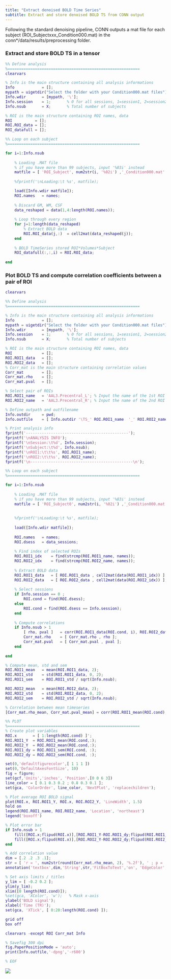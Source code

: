 ```yaml
---
title: "Extract denoised BOLD Time Series"
subtitle: Extract and store denoised BOLD TS from CONN output
---
```


Following the standard denoising pipeline, CONN outputs a mat file for each subject (ROI_Subjectxxx_Condition000.mat) in the conn\*/data/results/preprocessing folder.

### Extract and store BOLD TS in a tensor

``` matlab
%% Define analysis
%==========================================================
clearvars

% Info is the main structure containing all analysis informations
Info            = []; 
mypath = uigetdir("Select the folder with your Condition000.mat files");
Info.wdir       = [mypath, '\'];
Info.session    = 1;       % 0 for all sessions, 1=session1, 2=session2, etc...
Info.nsub       = X;       % Total number of subjects

% ROI is the main structure containing ROI names, data
ROI          = []; 
ROI.ROI_data = [];
ROI_datafull = [];

%% Loop on each subject
%==========================================================

for i=1:Info.nsub
    
    % Loading .MAT file   
    % if you have more than 99 subjects, input '%03i' instead
    matfile = [ 'ROI_Subject', num2str(i, '%02i') ,'_Condition000.mat' ];
    
    %fprintf('\nLoading:\t %s', matfile);

    load([Info.wdir matfile]);
    ROI.names   = names;
    
    % Discard GM, WM, CSF
    data_reshaped = data(1,4:length(ROI.names));
    
    % Loop through every region
    for j=1:length(data_reshaped)
        % Extract BOLD data
        ROI.ROI_data(j,:)  = cell2mat(data_reshaped(j));
    end
    
    % BOLD TimeSeries stored ROI*Volumes*Subject
    ROI_datafull(:,:,i) = ROI.ROI_data;
    
end
```

### Plot BOLD TS and compute correlation coefficients between a pair of ROI

``` matlab
clearvars

%% Define analysis
%==========================================================

% Info is the main structure containing all analysis informations
Info            = [];       
mypath = uigetdir("Select the folder with your Condition000.mat files");
Info.wdir       = [mypath, '\'];
Info.session    = 1;       % 0 for all sessions, 1=session1, 2=session2, etc...
Info.nsub       = X;       % Total number of subjects

% ROI is the main structure containing ROI names, data
ROI             = [];       
ROI.ROI1_data   = [];
ROI.ROI2_data   = [];
% Corr_mat is the main structure containing correlation values
Corr_mat        = [];       
Corr_mat.rho    = [];
Corr_mat.pval   = [];

% Select pair of ROIs
ROI.ROI1_name   = 'AAL3.Precentral_L'; % Input the name of the 1st ROI
ROI.ROI2_name   = 'AAL3.Precentral_R'; % Input the name of the 2nd ROI

% Define outpath and outfilename
Info.outdir     = pwd;
Info.outfile    = [ Info.outdir '\TS_' ROI.ROI1_name  '_' ROI.ROI2_name '_RUN' num2str(Info.session) '.png' ];

% Print analysis info
fprintf('---------------------------------------------');
fprintf('\nANALYSIS INFO');
fprintf('\nSession:\t%d', Info.session);
fprintf('\nSubject:\t%d', Info.nsub);
fprintf('\nROI1:\t\t%s', ROI.ROI1_name);
fprintf('\nROI2:\t\t%s', ROI.ROI2_name);
fprintf('\n---------------------------------------------\n');

%% Loop on each subject
%==========================================================

for i=1:Info.nsub
    
    % Loading .MAT file   
    % if you have more than 99 subjects, input '%03i' instead
    matfile = [ 'ROI_Subject0', num2str(i, '%02i') ,'_Condition000.mat' ]; 
   
    
    %fprintf('\nLoading:\t %s', matfile);
    
    load([Info.wdir matfile]);
    
    ROI.names   = names;
    ROI.dsess   = data_sessions;
    
    % Find index of selected ROIs
    ROI.ROI1_idx    = find(strcmp(ROI.ROI1_name, names));
    ROI.ROI2_idx    = find(strcmp(ROI.ROI2_name, names));
    
    % Extract BOLD data
    ROI.ROI1_data   = [ ROI.ROI1_data , cell2mat(data(ROI.ROI1_idx)) ];
    ROI.ROI2_data   = [ ROI.ROI2_data , cell2mat(data(ROI.ROI2_idx)) ];
    
    % Select sessions
    if Info.session == 0 ;
        ROI.cond = find(ROI.dsess);
    else
        ROI.cond = find(ROI.dsess == Info.session);
    end
    
    % Compute correlations
    if Info.nsub > 1
        [ rho, pval ]   = corr(ROI.ROI1_data(ROI.cond, i), ROI.ROI2_data(ROI.cond, i));
        Corr_mat.rho    = [ Corr_mat.rho , rho ];
        Corr_mat.pval   = [ Corr_mat.pval , pval ];
    end
    
end

% Compute mean, std and sem
ROI.ROI1_mean   = mean(ROI.ROI1_data, 2);
ROI.ROI1_std    = std(ROI.ROI1_data, 0, 2);
ROI.ROI1_sem    = ROI.ROI1_std / sqrt(Info.nsub);

ROI.ROI2_mean   = mean(ROI.ROI2_data, 2);
ROI.ROI2_std    = std(ROI.ROI2_data, 0, 2);
ROI.ROI2_sem    = ROI.ROI2_std / sqrt(Info.nsub);

% Correlation between mean timeseries
[Corr_mat.rho_mean, Corr_mat.pval_mean] = corr(ROI.ROI1_mean(ROI.cond), ROI.ROI2_mean(ROI.cond));

%% PLOT
%==========================================================
% Create plot variables
ROI.x       = [ 1:length(ROI.cond) ]';
ROI.ROI1_Y  = ROI.ROI1_mean(ROI.cond,:);
ROI.ROI2_Y  = ROI.ROI2_mean(ROI.cond,:);
ROI.ROI1_dy = ROI.ROI1_sem(ROI.cond, :);
ROI.ROI2_dy = ROI.ROI2_sem(ROI.cond, :);

set(0,'defaultfigurecolor',[ 1 1 1 ])
set(0,'DefaultAxesFontSize', 10)
fig = figure;
set(gcf,'Units','inches', 'Position',[0 0 6 3])
line_color = [ 0.1 0.3 0.2 ; 0.8 0.3 0.1 ];
set(gca, 'ColorOrder', line_color, 'NextPlot', 'replacechildren');

% Plot average ROI BOLD signal
plot(ROI.x, ROI.ROI1_Y, ROI.x, ROI.ROI2_Y, 'LineWidth', 1.5)
hold on
legend(ROI.ROI1_name, ROI.ROI2_name, 'Location', 'northeast')
legend('boxoff')

% Plot error bar
if Info.nsub > 1
    fill([ROI.x;flipud(ROI.x)],[ROI.ROI1_Y-ROI.ROI1_dy;flipud(ROI.ROI1_Y+ROI.ROI1_dy)],line_color(1,:),'linestyle','none', 'FaceAlpha', .2);
    fill([ROI.x;flipud(ROI.x)],[ROI.ROI2_Y-ROI.ROI2_dy;flipud(ROI.ROI2_Y+ROI.ROI2_dy)],line_color(2,:),'linestyle','none', 'FaceAlpha', .2);
end

% Add correlation value
dim = [.2 .2 .3 .1];
str = [ 'r = ', num2str(round(Corr_mat.rho_mean, 2), '%.2f'), ' ; p = ', num2str(Corr_mat.pval_mean), ' ; n = ', num2str(Info.nsub) ];
annotation('textbox',dim,'String',str,'FitBoxToText','on', 'EdgeColor', 'none', 'FontWeight', 'bold', 'FontAngle', 'italic');

% Set axis limits / titles
y_lim = [ -0.2 0.2 ];
ylim(y_lim);
xlim([0 length(ROI.cond)]);
%set(gca, 'XColor', 'w');   % Mask x-axis
ylabel('BOLD signal');
xlabel('Time (TR)');
set(gca, 'XTick', [ 0:20:length(ROI.cond) ]);

grid off
box off

clearvars -except ROI Corr_mat Info

% Savefig 300 dpi
fig.PaperPositionMode = 'auto';
print(Info.outfile,'-dpng','-r600')

% EOF
```

![](/images/conn/bold_ts_example.png){fig-align="center"}
